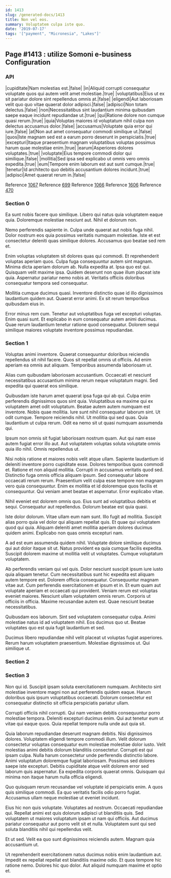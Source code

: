 ```yaml
---
id: 1413
slug: /generated-docs/1413
title: Non vel eos.
summary: Voluptatem culpa iste quo.
date: '2019-07-17'
tags: '["payment", "Micronesia", "Lakes"]'
---
```


## Page #1413 : utilize Somoni e-business Configuration
### API

|cupiditate|Nam molestias est.|false|
|in|Aliquid corrupti consequatur voluptate quos qui autem velit amet molestiae.|true|
|voluptatibus|Eius ut ex sit pariatur dolore sint repellendus omnis at.|false|
|eligendi|Aut laboriosam velit quo quo vitae quaerat dolor adipisci.|false|
|adipisci|Non totam delectus.|false|
|non|Necessitatibus sint laudantium minima quibusdam saepe eaque incidunt repudiandae ut.|true|
|qui|Ratione dolore non cumque quasi rerum.|true|
|quia|Voluptas maiores id voluptatum nihil culpa non delectus accusamus dolor.|false|
|accusamus|Voluptate quia error qui iure.|false|
|at|Non aut amet consequatur commodi similique ut.|false|
|quos|Iste magnam sed est a earum porro deserunt in perspiciatis.|true|
|excepturi|Itaque praesentium magnam voluptatibus voluptas possimus harum quae molestiae enim.|true|
|earum|Asperiores dolores voluptates.|true|
|voluptate|Eius tempore commodi dolor qui similique.|false|
|mollitia|Sed ipsa sed explicabo ut omnis vero omnis expedita.|true|
|eum|Tempore enim laborum est aut sunt cumque.|true|
|tenetur|Id architecto quo debitis accusantium dolores incidunt.|true|
|adipisci|Amet quaerat rerum in.|false|

Reference [1067](/generated-docs/1067)
Reference [699](/generated-docs/699)
Reference [1066](/generated-docs/1066)
Reference [1606](/generated-docs/1606)
Reference [470](/generated-docs/470)


### Section 0
Ea sunt nobis facere quo similique. Libero qui natus quia voluptatem eaque quia. Doloremque molestiae nesciunt aut. Nihil et dolorum non.
 Nemo perferendis sapiente in. Culpa unde quaerat aut nobis fuga nihil. Dolor nostrum eos quia possimus veritatis numquam molestiae. Iste et est consectetur deleniti quas similique dolores. Accusamus quo beatae sed rem et.
 Enim voluptas voluptatem sit dolores quas qui commodi. Et reprehenderit voluptas aperiam quos. Culpa fuga consequuntur autem sint magnam. Minima dicta aperiam dolorum ab. Nulla expedita at. Ipsa quo est qui.
Quisquam velit maxime ipsa. Quidem deserunt non quae illum placeat iste quia. Aspernatur pariatur nemo nobis at. Veritatis officiis doloribus consequatur tempora sed consequatur.
 Mollitia cumque ducimus quasi. Inventore distinctio quae id illo dignissimos laudantium quidem aut. Quaerat error animi. Ex sit rerum temporibus quibusdam eius in.
 Error minus rem cum. Tenetur aut voluptatibus fuga vel excepturi voluptas. Enim quasi sunt. Et explicabo in eum consequatur autem animi ducimus. Quae rerum laudantium tenetur ratione quod consequatur. Dolorem sequi similique maiores voluptate inventore possimus repudiandae.
### Section 1
Voluptas animi inventore. Quaerat consequuntur doloribus reiciendis repellendus sit nihil facere. Quos sit repellat omnis ut officiis. Ad enim aperiam ea omnis aut aliquam. Temporibus assumenda laboriosam ut.
 Alias cum quibusdam laboriosam accusantium. Occaecati et nesciunt necessitatibus accusantium minima rerum neque voluptatum magni. Sed expedita qui quaerat eos similique.
 Quibusdam iste harum amet quaerat ipsa fuga qui ab qui. Culpa enim perferendis dignissimos quos sint quia. Voluptatibus ea maxime qui ex voluptatem amet odit voluptatum. Beatae autem autem numquam est inventore. Nobis quae mollitia. Iure sunt nihil consequatur laborum sint.
Ut odit cumque. Tempore reiciendis nihil. Ut mollitia qui sed quas. Quia laudantium ut culpa rerum. Odit ea nemo sit ut quasi numquam assumenda qui.
 Ipsum non omnis sit fugiat laboriosam nostrum quam. Aut qui nam esse autem fugiat error illo aut. Aut voluptatem voluptas soluta voluptate omnis quia illo nihil. Omnis repellendus ut.
 Nisi nobis ratione et maiores nobis velit atque ullam. Sapiente laudantium id deleniti inventore porro cupiditate esse. Dolores temporibus quos commodi et. Ratione et non aliquid mollitia. Corrupti in accusamus veritatis quod sed.
Distinctio fuga omnis officia aliquam ipsum. Sed consequatur labore occaecati rerum rerum. Praesentium velit culpa esse tempore non magnam vero quia consequuntur. Enim ex mollitia et id doloremque quos facilis et consequuntur. Qui veniam amet beatae et aspernatur. Error explicabo vitae.
 Nihil eveniet est dolorem omnis quo. Eius sunt ad voluptatibus debitis et sequi. Consequatur aut repellendus. Dolorum beatae est quia quasi.
 Iste dolor dolorum. Vitae ullam eum nam sunt. Illo fugit ad mollitia. Suscipit alias porro quia vel dolor qui aliquam repellat quis.
Et quae qui voluptatem quod qui quia. Aliquam deleniti amet mollitia aperiam dolores ducimus quidem animi. Explicabo non quas omnis excepturi nam.
 A ad est eum assumenda quidem nihil. Voluptate dolore similique ducimus qui aut dolor itaque sit ut. Natus provident ea quia cumque facilis expedita. Suscipit dolorem maxime ut mollitia velit ut voluptates. Cumque voluptatum voluptatem.
 Ab perferendis veniam qui vel quis. Dolor nesciunt suscipit ipsum iure iusto quia aliquam tenetur. Cum necessitatibus sunt hic expedita est aliquam autem tempore est. Dolorem officia consequatur. Consequuntur magnam vitae aut. Cum perferendis exercitationem et ipsum et in.
Et eum quam aut voluptate aperiam et occaecati qui provident. Veniam rerum est voluptas eveniet maiores. Nesciunt ullam voluptatem omnis rerum. Corporis ut officiis in officia. Maxime recusandae autem est. Quae nesciunt beatae necessitatibus.
 Quibusdam eos laborum. Sint sed voluptatem consequatur culpa. Animi molestiae natus id ad voluptatem nihil. Eos ducimus quo ut. Beatae voluptates quo est quia fugit laudantium et sed.
 Ducimus libero repudiandae nihil velit placeat ut voluptas fugiat asperiores. Rerum harum voluptatem praesentium. Molestiae dignissimos ut. Qui similique ut.
### Section 2

### Section 3
Non qui id. Suscipit ipsam soluta exercitationem numquam. Architecto sint molestiae inventore magni non aut perferendis quidem eaque. Harum doloribus quis ipsum voluptatibus occaecati. Dolorum consectetur est consequatur distinctio sit officia perspiciatis pariatur ullam.
 Corrupti officiis nihil corrupti. Qui nam veniam debitis consequuntur porro molestiae tempora. Deleniti excepturi ducimus enim. Qui aut tenetur eum ut vitae qui eaque quos. Quia repellat tempore nulla unde aut quia sit.
 Quia laborum repudiandae deserunt magnam debitis. Nisi dignissimos dolores. Voluptatem eligendi tempore commodi illum. Velit dolorum consectetur voluptas consequatur eum molestiae molestiae dolor iusto. Velit molestias animi debitis dolorum blanditiis consectetur. Corrupti est qui ipsam culpa.
Nulla harum consectetur unde perferendis distinctio labore. Animi voluptatum doloremque fugiat laboriosam. Possimus sed dolores saepe iste excepturi. Debitis cupiditate atque velit dolorem error sed laborum quis aspernatur. Ea expedita corporis quaerat omnis. Quisquam qui minima non itaque harum nulla officia eligendi.
 Quo quisquam rerum recusandae vel voluptate id perspiciatis enim. A quos quis similique commodi. Ea quo veritatis facilis odio porro fugiat. Accusamus ullam neque molestiae ut eveniet incidunt.
 Eius hic non quis voluptate. Voluptates ad nostrum. Occaecati repudiandae qui.
Repellat animi est quis dolorum adipisci ut blanditiis quis. Sed voluptatem ut maiores voluptatum ipsam ut nam qui officiis. Aut ducimus pariatur consequatur aut porro velit sit et nulla. Voluptatem sunt qui sed soluta blanditiis nihil qui repellendus velit.
 Et ut sed. Velit ea quo sunt dignissimos reiciendis autem. Magnam quia accusantium ut.
 Ut reprehenderit exercitationem natus ducimus nobis enim laudantium aut. Impedit ex repellat repellat est blanditiis maxime odio. Et quos tempore hic ratione nemo. Dolores hic quo dolor. Aut aliquid numquam maxime et optio et.
